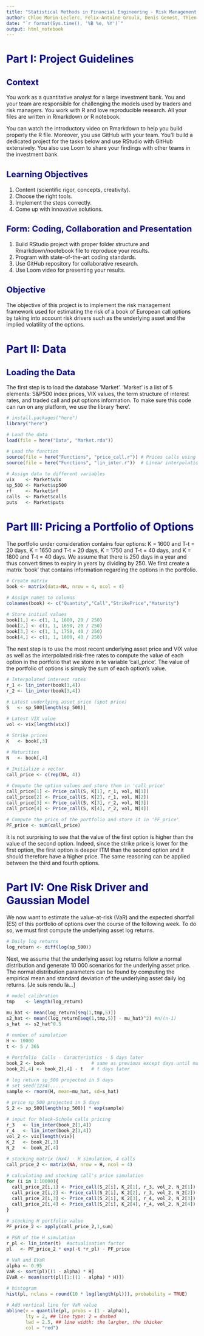 ```yaml
---
title: "Statistical Methods in Financial Engineering - Risk Management Project"
author: Chloe Morin-Leclerc, Felix-Antoine Groulx, Denis Genest, Thien Duy Tran
date: "`r format(Sys.time(), '%B %e, %Y')`"
output: html_notebook
---
```


<style type="text/css">

body{ /* Normal  */
      font-size: 14px;
  }
td {  /* Table  */
  font-size: 8px;
}
h1.title {
  font-size: 38px;
  color: DarkRed;
}
h1 { /* Header 1 */
  font-size: 28px;
  color: DarkBlue;
}
h2 { /* Header 2 */
    font-size: 22px;
  color: DarkBlue;
}
h3 { /* Header 3 */
  font-size: 18px;
  font-family: "Times New Roman", Times, serif;
  color: DarkBlue;
}
code.r{ /* Code block */
    font-size: 12px;
}
pre { /* Code block - determines code spacing between lines */
    font-size: 14px;
}
</style>

# Part I: Project Guidelines

## Context
You work as a quantitative analyst for a large investment bank. You and your team are responsible for
challenging the models used by traders and risk managers. You work with R and love reproducible research.
All your files are written in Rmarkdown or R notebook.

You can watch the introductory video on Rmarkdown to help you build properly the R file.
Moreover, you use GitHub with your team. You’ll build a dedicated project for the tasks below and use
RStudio with GitHub extensively. You also use Loom to share your findings with other teams in the investment
bank.

## Learning Objectives
1. Content (scientific rigor, concepts, creativity).\
2. Choose the right tools.\
3. Implement the steps correctly.\
4. Come up with innovative solutions.\

## Form: Coding, Collaboration and Presentation
1. Build RStudio project with proper folder structure and Rmarkdown/nootebook file to reproduce your results.\
2. Program with state-of-the-art coding standards.\
3. Use GitHub repository for collaborative research.\
4. Use Loom video for presenting your results.

## Objective
The objective of this project is to implement the risk management framework used for estimating the risk of a book of European call options by taking into account risk drivers such as the underlying asset and the implied volatility of the options.

# Part II: Data

## Loading the Data
The first step is to load the database 'Market'. 'Market' is a list of 5 elements: S&P500 index prices, VIX values, the term structure of interest rates, and traded call and put options information. To make sure this code can run on any platform, we use the library 'here'.

```r
# install.packages("here")
library("here")

# Load the data
load(file = here("Data", "Market.rda"))

# Load the function 
source(file = here("Functions", "price_call.r")) # Prices calls using the Black-Scholes formula
source(file = here("Functions", "lin_inter.r"))  # Linear interpolation of the interest rates

# Assign data to different variables
vix    <- Market$vix
sp_500 <- Market$sp500
rf     <- Market$rf
calls  <- Market$calls
puts   <- Market$puts
```

# Part III: Pricing a Portfolio of Options

The portfolio under consideration contains four options: K = 1600 and T-t = 20 days, K = 1650 and T-t = 20 days, K = 1750 and T-t = 40 days, and K = 1800 and T-t = 40 days. We assume that there is 250 days in a year and thus convert times to expiry in years by dividing by 250. We first create a matrix 'book' that contains information regarding the options in the portfolio.

```r
# Create matrix
book <- matrix(data=NA, nrow = 4, ncol = 4)

# Assign names to columns
colnames(book) <- c("Quantity","Call","StrikePrice","Maturity")

# Store initial values
book[1,] <- c(1, 1, 1600, 20 / 250)
book[2,] <- c(1, 1, 1650, 20 / 250)
book[3,] <- c(1, 1, 1750, 40 / 250)
book[4,] <- c(1, 1, 1800, 40 / 250)
```

The next step is to use the most recent underlying asset price and VIX value as well as the interpolated risk-free rates to compute the value of each option in the portfolio that we store in te variable 'call_price'. The value of the portfolio of options is simply the sum of each option's value.

```r
# Interpolated interest rates
r_1 <- lin_inter(book[1,4])
r_2 <- lin_inter(book[3,4])

# Latest underlying asset price (spot price)
S   <- sp_500[length(sp_500)]

# Latest VIX value
vol <- vix[length(vix)]

# Strike prices
K   <- book[,3]

# Maturities
N   <- book[,4] 

# Initialize a vector
call_price <- c(rep(NA, 4))

# Compute the option values and store them in 'call_price'
call_price[1] <- Price_call(S, K[1], r_1, vol, N[1])
call_price[2] <- Price_call(S, K[2], r_1, vol, N[2])
call_price[3] <- Price_call(S, K[3], r_2, vol, N[3])
call_price[4] <- Price_call(S, K[4], r_2, vol, N[4])

# Compute the price of the portfolio and store it in 'PF_price'
PF_price <- sum(call_price)
```

It is not surprising to see that the value of the first option is higher than the value of the second option. Indeed, since the strike price is lower for the first option, the first option is deeper ITM than the second option and it should therefore have a higher price. The same reasoning can be applied between the third and fourth options.

# Part IV: One Risk Driver and Gaussian Model

We now want to estimate the value-at-risk (VaR) and the expected shortfall (ES) of this portfolio of options over the course of the following week. To do so, we must first compute the underlying asset log returns.

```r
# Daily log returns
log_return <- diff(log(sp_500))
```

Next, we assume that the underlying asset log returns follow a normal distribution and generate 10 000 scenarios for the underlying asset price. The normal distribution parameters can be found by computing the empirical mean and standard deviation of the underlying asset daily log returns. [Je suis rendu là...]

```r
# model calibration
tmp    <- length(log_return)

mu_hat <- mean(log_return[seq(1,tmp,5)])
s2_hat <- mean((log_return[seq(1,tmp,5)] - mu_hat)^2) #n/(n-1)
s_hat  <- s2_hat^0.5

# number of simulation
H <- 10000
t <- 5 / 365

# Portfolio  Calls - Caracteristics - 5 days later
book_2 <- book                 # same as previous except days until maturity
book_2[,4] <- book_2[,4] - t   # t days later

# log return sp_500 projected in 5 days
# set seed(1234).....
sample <- rnorm(H, mean=mu_hat, sd=s_hat)

# price sp_500 projected in 5 days
S_2 <- sp_500[length(sp_500)] * exp(sample)

# input for black-Schole calls pricing
r_3   <- lin_inter(book_2[1,4])
r_4   <- lin_inter(book_2[3,4])
vol_2 <- vix[length(vix)]
K_2   <- book_2[,3]
N_2   <- book_2[,4] 

# stocking matrix (Hx4) - H simulation, 4 calls 
call_price_2 <- matrix(NA, nrow = H, ncol = 4)

# calculating and stocking call's price simulation
for (i in 1:10000){
  call_price_2[i,1] <- Price_call(S_2[i], K_2[1], r_3, vol_2, N_2[1])
  call_price_2[i,2] <- Price_call(S_2[i], K_2[2], r_3, vol_2, N_2[2])
  call_price_2[i,3] <- Price_call(S_2[i], K_2[3], r_4, vol_2, N_2[3])
  call_price_2[i,4] <- Price_call(S_2[i], K_2[4], r_4, vol_2, N_2[4])
}

# stocking H portfolio value 
PF_price_2 <- apply(call_price_2,1,sum)

# P&N of the H simulation 
r_pl <- lin_inter(t)  #actualisation factor
pl   <- PF_price_2 * exp(-t *r_pl) - PF_price

# VaR and EVaR
alpha <- 0.95
VaR <- sort(pl)[(1 - alpha) * H]
EVaR <- mean(sort(pl)[1:((1 - alpha) * H)])

# histogram
hist(pl, nclass = round(10 * log(length(pl))), probability = TRUE)

# Add vertical line for VaR value
abline(v = quantile(pl, probs = (1 - alpha)),
       lty = 2, ## line type: 2 = dashed
       lwd = 2.5, ## line width: the largher, the thicker
       col = "red")
```